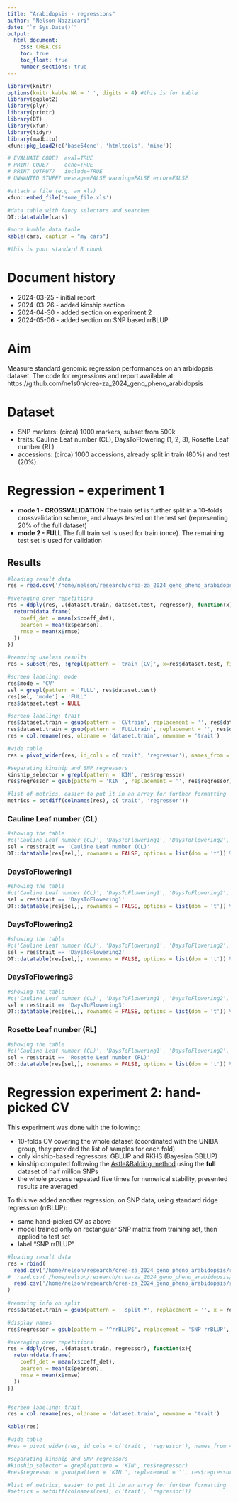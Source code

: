```yaml
---
title: "Arabidopsis - regressions"
author: "Nelson Nazzicari"
date: "`r Sys.Date()`"
output: 
  html_document:
    css: CREA.css
    toc: true
    toc_float: true
    number_sections: true
---
```


```r
library(knitr)
options(knitr.kable.NA = ' ', digits = 4) #this is for kable
library(ggplot2)
library(plyr)
library(printr)
library(DT)
library(xfun)
library(tidyr)
library(madbito)
xfun::pkg_load2(c('base64enc', 'htmltools', 'mime'))
```

```r
# EVALUATE CODE?  eval=TRUE
# PRINT CODE?     echo=TRUE
# PRINT OUTPUT?   include=TRUE
# UNWANTED STUFF? message=FALSE warning=FALSE error=FALSE

#attach a file (e.g. an xls)
xfun::embed_file('some_file.xls')

#data table with fancy selectors and searches
DT::datatable(cars)

#more humble data table
kable(cars, caption = "my cars")
```

```r
#this is your standard R chunk
```

# Document history

<!--
To highlight changes use
<span class="new"> your stuff </span>
-->

* 2024-03-25 - initial report
* 2024-03-26 - added kinship section
* 2024-04-30 - added section on experiment 2
* 2024-05-06 - added section on SNP based rrBLUP

# Aim
Measure standard genomic regression performances on an arbidopsis dataset.
The code for regressions and report available at: https://github.com/ne1s0n/crea-za_2024_geno_pheno_arabidopsis

# Dataset

* SNP markers: (circa) 1000 markers, subset from 500k 
* traits: Cauline Leaf number (CL), DaysToFlowering (1, 2, 3), Rosette Leaf number (RL)
* accessions: (circa) 1000 accessions, already split in train (80%) and test (20%)

# Regression - experiment 1

* **mode 1 - CROSSVALIDATION** The train set is further split in a 10-folds crossvalidation scheme, and
  always tested on the test set (representing 20% of the full dataset)
* **mode 2 - FULL** The full train set is used for train (once). The remaining test set is used for validation 

## Results

```r
#loading result data
res = read.csv('/home/nelson/research/crea-za_2024_geno_pheno_arabidopsis/results/accuracy.csv', stringsAsFactors = FALSE)

#averaging over repetitions
res = ddply(res, .(dataset.train, dataset.test, regressor), function(x){
  return(data.frame(
    coeff_det = mean(x$coeff_det),
    pearson = mean(x$pearson),
    rmse = mean(x$rmse)
  ))
})

#removing useless results
res = subset(res, !grepl(pattern = 'train [CV]', x=res$dataset.test, fixed = TRUE))

#screen labeling: mode
res$mode = 'CV'
sel = grepl(pattern = 'FULL', res$dataset.test)
res[sel, 'mode'] = 'FULL'
res$dataset.test = NULL

#screen labeling: trait
res$dataset.train = gsub(pattern = 'CVtrain', replacement = '', res$dataset.train)
res$dataset.train = gsub(pattern = 'FULLtrain', replacement = '', res$dataset.train)
res = col.rename(res, oldname = 'dataset.train', newname = 'trait')

#wide table
res = pivot_wider(res, id_cols = c('trait', 'regressor'), names_from = 'mode', values_from = c('pearson', 'rmse', 'coeff_det'))

#separating kinship and SNP regressors
kinship_selector = grepl(pattern = 'KIN', res$regressor)
res$regressor = gsub(pattern = 'KIN ', replacement = '', res$regressor)

#list of metrics, easier to put it in an array for further formatting
metrics = setdiff(colnames(res), c('trait', 'regressor'))
```


### Cauline Leaf number (CL)
```r
#showing the table
#c('Cauline Leaf number (CL)', 'DaysToFlowering1', 'DaysToFlowering2', 'DaysToFlowering3', 'Rosette Leaf number (RL)')
sel = res$trait == 'Cauline Leaf number (CL)'
DT::datatable(res[sel,], rownames = FALSE, options = list(dom = 't')) %>% formatRound(metrics, digits=4)
```

### DaysToFlowering1
```r
#showing the table
#c('Cauline Leaf number (CL)', 'DaysToFlowering1', 'DaysToFlowering2', 'DaysToFlowering3', 'Rosette Leaf number (RL)')
sel = res$trait == 'DaysToFlowering1'
DT::datatable(res[sel,], rownames = FALSE, options = list(dom = 't')) %>% formatRound(metrics, digits=4)
```

### DaysToFlowering2
```r
#showing the table
#c('Cauline Leaf number (CL)', 'DaysToFlowering1', 'DaysToFlowering2', 'DaysToFlowering3', 'Rosette Leaf number (RL)')
sel = res$trait == 'DaysToFlowering2'
DT::datatable(res[sel,], rownames = FALSE, options = list(dom = 't')) %>% formatRound(metrics, digits=4)
```

### DaysToFlowering3
```r
#showing the table
#c('Cauline Leaf number (CL)', 'DaysToFlowering1', 'DaysToFlowering2', 'DaysToFlowering3', 'Rosette Leaf number (RL)')
sel = res$trait == 'DaysToFlowering3'
DT::datatable(res[sel,], rownames = FALSE, options = list(dom = 't')) %>% formatRound(metrics, digits=4)
```

### Rosette Leaf number (RL)
```r
#showing the table
#c('Cauline Leaf number (CL)', 'DaysToFlowering1', 'DaysToFlowering2', 'DaysToFlowering3', 'Rosette Leaf number (RL)')
sel = res$trait == 'Rosette Leaf number (RL)'
DT::datatable(res[sel,], rownames = FALSE, options = list(dom = 't')) %>% formatRound(metrics, digits=4)
```

# Regression experiment 2: hand-picked CV

This experiment was done with the following:

* 10-folds CV covering the whole dataset (coordinated with the UNIBA group, they provided the list of samples for each fold)
* only kinship-based regressors: GBLUP and RKHS (Bayesian GBLUP)
* kinship computed following the [Astle&Balding method](https://www.jstor.org/stable/25681325) using the **full** dataset of half million SNPs
* the whole process repeated five times for numerical stability, presented results are averaged

To this we added another regression, on SNP data, using standard ridge regression (rrBLUP):

* same hand-picked CV as above
* model trained only on rectangular SNP matrix from training set, then applied to test set
* label "SNP rrBLUP"

```r
#loading result data
res = rbind(
  read.csv('/home/nelson/research/crea-za_2024_geno_pheno_arabidopsis/results/accuracy_regression2_coordinated_CV.csv', stringsAsFactors = FALSE),
#  read.csv('/home/nelson/research/crea-za_2024_geno_pheno_arabidopsis/results/accuracy_regression2_coordinated_CV_kinshipTrainOnly.csv', stringsAsFactors = FALSE),
  read.csv('/home/nelson/research/crea-za_2024_geno_pheno_arabidopsis/results/accuracy_regression2_coordinated_CV_SNP.csv', stringsAsFactors = FALSE)
)
  
#removing info on split
res$dataset.train = gsub(pattern = ' split.*', replacement = '', x = res$dataset.train)

#display names
res$regressor = gsub(pattern = '^rrBLUP$', replacement = 'SNP rrBLUP', res$regressor)

#averaging over repetitions
res = ddply(res, .(dataset.train, regressor), function(x){
  return(data.frame(
    coeff_det = mean(x$coeff_det),
    pearson = mean(x$pearson),
    rmse = mean(x$rmse)
  ))
})


#screen labeling: trait
res = col.rename(res, oldname = 'dataset.train', newname = 'trait')

kable(res)

#wide table
#res = pivot_wider(res, id_cols = c('trait', 'regressor'), names_from = 'mode', values_from = c('pearson', #'rmse', 'coeff_det'))

#separating kinship and SNP regressors
#kinship_selector = grepl(pattern = 'KIN', res$regressor)
#res$regressor = gsub(pattern = 'KIN ', replacement = '', res$regressor)

#list of metrics, easier to put it in an array for further formatting
#metrics = setdiff(colnames(res), c('trait', 'regressor'))
```
